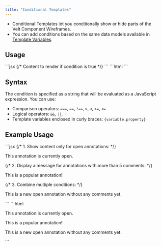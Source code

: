 ```yaml
---
title: "Conditional Templates"
---
```


- Conditional Templates let you conditionally show or hide parts of the Velt Component Wireframes.
- You can add conditions based on the same data models available in [Template Variables](/ui-customization/template-variables).

## Usage

<Tabs>
<Tab title="React / Next.js">
```jsx
<VeltIf condition="{annotation.status.id} === 'OPEN' && {annotation.comments.length} === 3">
  {/* Content to render if condition is true */}
</VeltIf>
```
</Tab>

<Tab title="Other Frameworks">
```html
<velt-if condition="{annotation.status.id} === 'OPEN' && {annotation.comments.length} === 3">
  <!-- Content to render if condition is true -->
</velt-if>
```
</Tab>
</Tabs>

## Syntax

The condition is specified as a string that will be evaluated as a JavaScript expression. You can use:

- Comparison operators: `===`, `==`, `!==`, `>`, `<`, `>=`, `<=`
- Logical operators: `&&`, `||`, `!`
- Template variables enclosed in curly braces: `{variable.property}`

## Example Usage

<Tabs>
<Tab title="React / Next.js">
```jsx
{/* 1. Show content only for open annotations: */}
<VeltIf condition="{annotation.status.id} === 'OPEN'">
  <p>This annotation is currently open.</p>
</VeltIf>

{/* 2. Display a message for annotations with more than 5 comments: */}
<VeltIf condition="{annotation.comments.length} > 5">
  <p>This is a popular annotation!</p>
</VeltIf>

{/* 3. Combine multiple conditions: */}
<VeltIf condition="{annotation.status.id} === 'OPEN' && {annotation.comments.length} === 0">
  <p>This is a new open annotation without any comments yet.</p>
</VeltIf>
```
</Tab>

<Tab title="Other Frameworks">
```html
<!-- 1. Show content only for open annotations: -->
<velt-if condition="{annotation.status.id} === 'OPEN'">
  <p>This annotation is currently open.</p>
</velt-if>

<!-- 2. Display a message for annotations with more than 5 comments: -->
<velt-if condition="{annotation.comments.length} > 5">
  <p>This is a popular annotation!</p>
</velt-if>

<!-- 3. Combine multiple conditions: -->
<velt-if condition="{annotation.status.id} === 'OPEN' && {annotation.comments.length} === 0">
  <p>This is a new open annotation without any comments yet.</p>
</velt-if>
```
</Tab>
</Tabs>